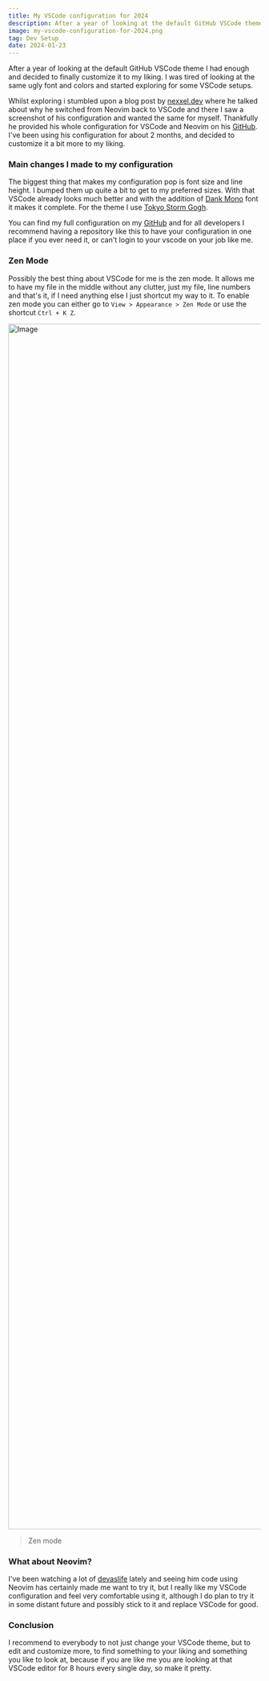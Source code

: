```yaml
---
title: My VSCode configuration for 2024
description: After a year of looking at the default GitHub VSCode theme I had enough and decided to finally customize it to my liking.
image: my-vscode-configuration-for-2024.png
tag: Dev Setup
date: 2024-01-23
---
```


After a year of looking at the default GitHub VSCode theme I had enough and decided to finally customize it to my liking. I was tired of looking at the same ugly font and colors and started exploring for some VSCode setups.

Whilst exploring i stumbled upon a blog post by [nexxel.dev](https://www.nexxel.dev/blog/neovim-to-vscode) where he talked about why he switched from Neovim back to VSCode and there I saw a screenshot of his configuration and wanted the same for myself. Thankfully he provided his whole configuration for VSCode and Neovim on his [GitHub](https://github.com/nexxeln/dots/tree/main/Library/Application%20Support/Code%20-%20Insiders/User). I've been using his configuration for about 2 months, and decided to customize it a bit more to my liking.

### Main changes I made to my configuration

The biggest thing that makes my configuration pop is font size and line height. I bumped them up quite a bit to get to my preferred sizes. With that VSCode already looks much better and with the addition of [Dank Mono](https://philpl.gumroad.com/l/dank-mono) font it makes it complete. For the theme I use [Tokyo Storm Gogh](https://marketplace.visualstudio.com/items?itemName=Avetis.tokyo-night).

You can find my full configuration on my [GitHub](https://github.com/AntonioObra/dev-setup/blob/main/vscode/settings.json) and for all developers I recommend having a repository like this to have your configuration in one place if you ever need it, or can't login to your vscode on your job like me.

### Zen Mode

Possibly the best thing about VSCode for me is the zen mode. It allows me to have my file in the middle without any clutter, just my file, line numbers and that's it, if I need anything else I just shortcut my way to it. To enable zen mode you can either go to <code>View > Appearance > Zen Mode</code> or use the shortcut <code>Ctrl + K Z</code>.

<Image
    src="/images/posts/zen-mode.png"
    width="2718"
    height="2404"
    alt="Image"
/>
> Zen mode

### What about Neovim?

I've been watching a lot of [devaslife](https://www.youtube.com/@devaslife) lately and seeing him code using Neovim has certainly made me want to try it, but I really like my VSCode configuration and feel very comfortable using it, although I do plan to try it in some distant future and possibly stick to it and replace VSCode for good.

### Conclusion

I recommend to everybody to not just change your VSCode theme, but to edit and customize more, to find something to your liking and something you like to look at, because if you are like me you are looking at that VSCode editor for 8 hours every single day, so make it pretty.
